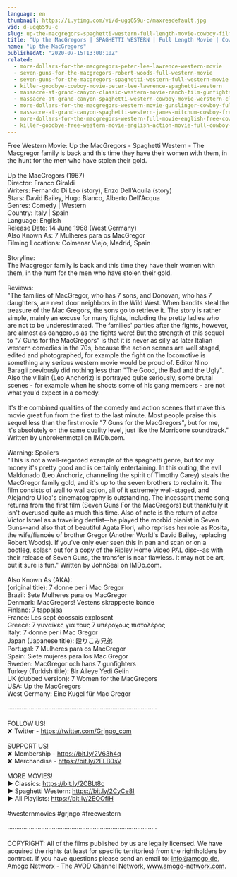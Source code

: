 ```yaml
---
language: en
thumbnail: https://i.ytimg.com/vi/d-ugq659u-c/maxresdefault.jpg
vid: d-ugq659u-c
slug: up-the-macgregors-spaghetti-western-full-length-movie-cowboy-film-free-western-movie
title: "Up the MacGregors | SPAGHETTI WESTERN | Full Length Movie | Cowboy Film | Free Western Movie"
name: "Up the MacGregors"
publishedAt: "2020-07-15T13:00:10Z"
related:
  - more-dollars-for-the-macgregors-peter-lee-lawrence-western-movie
  - seven-guns-for-the-macgregors-robert-woods-full-western-movie
  - seven-guns-for-the-macgregors-spaghetti-western-full-western-movie
  - killer-goodbye-cowboy-movie-peter-lee-lawrence-spaghetti-western
  - massacre-at-grand-canyon-classic-western-movie-ranch-film-gunfights
  - massacre-at-grand-canyon-spaghetti-western-cowboy-movie-werstern-classic-english
  - more-dollars-for-the-macgregors-western-movie-gunslinger-cowboy-full-length
  - massacre-at-grand-canyon-spaghetti-western-james-mitchum-cowboy-free-westerns
  - more-dollars-for-the-macgregors-western-full-movie-english-free-cowboy-film
  - killer-goodbye-free-western-movie-english-action-movie-full-cowboy-film
---
```


Free Western Movie: Up the MacGregors - Spaghetti Western - The Macgregor family is back and this time they have their women with them, in the hunt for the men who have stolen their gold. <br />
<br />
Up the MacGregors (1967)<br />
Director: Franco Giraldi<br />
Writers: Fernando Di Leo (story), Enzo Dell'Aquila (story)<br />
Stars: David Bailey, Hugo Blanco, Alberto Dell'Acqua <br />
Genres: Comedy | Western <br />
Country: Italy | Spain<br />
Language: English <br />
Release Date: 14 June 1968 (West Germany) <br />
Also Known As: 7 Mulheres para os MacGregor <br />
Filming Locations: Colmenar Viejo, Madrid, Spain<br />
<br />
Storyline:<br />
The Macgregor family is back and this time they have their women with them, in the hunt for the men who have stolen their gold. <br />
<br />
Reviews:<br />
"The families of MacGregor, who has 7 sons, and Donovan, who has 7 daughters, are next door neighbors in the Wild West. When bandits steal the treasure of the Mac Gregors, the sons go to retrieve it. The story is rather simple, mainly an excuse for many fights, including the pretty ladies who are not to be underestimated. The families' parties after the fights, however, are almost as dangerous as the fights were! But the strength of this sequel to "7 Guns for the MacGregors" is that it is never as silly as later Italian western comedies in the 70s, because the action scenes are well staged, edited and photographed, for example the fight on the locomotive is something any serious western movie would be proud of. Editor Nino Baragli previously did nothing less than "The Good, the Bad and the Ugly". Also the villain (Leo Anchoriz) is portrayed quite seriously, some brutal scenes - for example when he shoots some of his gang members - are not what you'd expect in a comedy.<br />
<br />
It's the combined qualities of the comedy and action scenes that make this movie great fun from the first to the last minute. Most people praise this sequel less than the first movie "7 Guns for the MacGregors", but for me, it's absolutely on the same quality level, just like the Morricone soundtrack." Written by unbrokenmetal on IMDb.com.<br />
<br />
Warning: Spoilers<br />
"This is not a well-regarded example of the spaghetti genre, but for my money it's pretty good and is certainly entertaining. In this outing, the evil Maldonado (Leo Anchoriz, channeling the spirit of Timothy Carey) steals the MacGregor family gold, and it's up to the seven brothers to reclaim it. The film consists of wall to wall action, all of it extremely well-staged, and Alejandro Ulloa's cinematography is outstanding. The incessant theme song returns from the first film (Seven Guns For the MacGregors) but thankfully it isn't overused quite as much this time. Also of note is the return of actor Victor Israel as a traveling dentist--he played the morbid pianist in Seven Guns--and also that of beautiful Agata Flori, who reprises her role as Rosita, the wife/fiancée of brother Gregor (Another World's David Bailey, replacing Robert Woods). If you've only ever seen this in pan and scan or on a bootleg, splash out for a copy of the Ripley Home Video PAL disc--as with their release of Seven Guns, the transfer is near flawless. It may not be art, but it sure is fun." Written by JohnSeal on IMDb.com.<br />
<br />
Also Known As (AKA):<br />
(original title): 7 donne per i Mac Gregor<br />
Brazil: Sete Mulheres para os MacGregor<br />
Denmark: MacGregors! Vestens skrappeste bande<br />
Finland: 7 tappajaa<br />
France: Les sept écossais explosent<br />
Greece: 7 γυναίκες για τους 7 υπέροχους πιστολέρος<br />
Italy: 7 donne per i Mac Gregor<br />
Japan (Japanese title): 殴りこみ兄弟<br />
Portugal: 7 Mulheres para os MacGregor<br />
Spain: Siete mujeres para los Mac Gregor<br />
Sweden: MacGregor och hans 7 gunfighters<br />
Turkey (Turkish title): Bir Aileye Yedi Gelin<br />
UK (dubbed version): 7 Women for the MacGregors<br />
USA: Up the MacGregors<br />
West Germany: Eine Kugel für Mac Gregor<br />
<br />
····················································································<br />
<br />
FOLLOW US!<br />
✘ Twitter - https://twitter.com/Grjngo_com<br />
<br />
SUPPORT US!<br />
✘ Membership - https://bit.ly/2V63h4q<br />
✘ Merchandise - https://bit.ly/2FLB0sV<br />
<br />
MORE MOVIES! <br />
► Classics: https://bit.ly/2CBLt8c <br />
► Spaghetti Western: https://bit.ly/2CyCe8I <br />
► All Playlists: https://bit.ly/2EOOfIH <br />
<br />
#westernmovies #grjngo #freewestern<br />
<br />
····················································································<br />
<br />
COPYRIGHT: All of the films published by us are legally licensed. We have acquired the rights (at least for specific territories) from the rightholders by contract. If you have questions please send an email to: info@amogo.de, Amogo Networx - The AVOD Channel Network, www.amogo-networx.com.